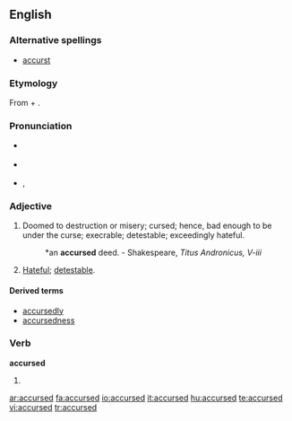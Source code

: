 ==English==

===Alternative spellings===
* [[accurst]]

===Etymology===
From {{term|accurse}} + {{term|-ed||past participle suffix}}.

===Pronunciation===
* {{a|UK}} {{IPA|/əˈkəː.sɪd/|/əˈkəːst/}}
* {{a|US}} {{IPA|/əˈkɝst/|/əˈkɝ.səd/}}
* {{audio|en-us-accursed.ogg|Audio (US)}}, {{audio|en-us-accursed-2.ogg|Audio (US)}}

===Adjective===
{{en-adj}}

# Doomed to destruction or misery; cursed; hence, bad enough to be under the curse; execrable; detestable; exceedingly hateful.
#: *an '''accursed''' deed. - Shakespeare, ''Titus Andronicus, V-iii''
# {{context|[[prenominal]]}} [[hateful|Hateful]]; [[detestable]].

====Derived terms====
*[[accursedly]]
*[[accursedness]]

===Verb===
'''accursed'''

# {{past of|[[accurse]]}}

[[ar:accursed]]
[[fa:accursed]]
[[io:accursed]]
[[it:accursed]]
[[hu:accursed]]
[[te:accursed]]
[[vi:accursed]]
[[tr:accursed]]